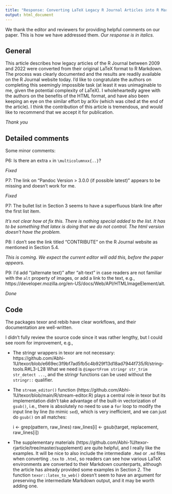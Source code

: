 ```yaml
---
title: "Response: Converting LaTeX Legacy R Journal Articles into R Markdown Articles using texor and rebib"
output: html_document
---
```


We thank the editor and reviewers for providing helpful comments on our paper. This is how we have addressed them. *Our response is in italics.*

## General

This article describes how legacy articles of the R Journal between 2009 and 2022 were converted from their original LaTeX format to R Markdown. The process was clearly documented and the results are readily available on the R Journal website today. I'd like to congratulate the authors on completing this seemingly impossible task (at least it was unimaginable to me, given the potential complexity of LaTeX). I wholeheartedly agree with the authors on the benefits of the HTML format, and have also been keeping an eye on the similar effort by arXiv (which was cited at the end of the article). I think the contribution of this article is tremendous, and would like to recommend that we accept it for publication.

*Thank you*

## Detailed comments

Some minor comments:

P6: Is there an extra `x` in `\multicolumnxx{..}`?

*Fixed*

P7: The link on "Pandoc Version > 3.0.0 (if possible latest)" appears to be missing and doesn't work for me.

*Fixed*

P7: The bullet list in Section 3 seems to have a superfluous blank line after the first list item.

*It's not clear how ot fix this. There is nothing special added to the list. It has to be something that latex is doing that we do not control. The html version doesn't have the problem.*

P8: I don't see the link titled "CONTRIBUTE" on the R Journal website as mentioned in Section 5.4.

*This is coming. We expect the current editor will add this, before the paper appears.*

P9: I'd add "(alternate text)" after "alt-text" in case readers are not familiar with the `alt` property of images, or add a link to the text, e.g., https://developer.mozilla.org/en-US/docs/Web/API/HTMLImageElement/alt.

*Done*

## Code

The packages texor and rebib have clear workflows, and their documentation are well-written.

I didn't fully review the source code since it was rather lengthy, but I could see room for improvement, e.g.,

- The stringr wrappers in texor are not necessary: https://github.com/Abhi-1U/texor/blob/e669ec3f9bf7ad5fb5c4b929f13d18ad7944f735/R/string-tools.R#L3-L28 What we need is `@importFrom stringr str_trim str_detect ...`, and the stringr functions can be used without the `stringr::` qualifier.

- The `stream_editor()` function (https://github.com/Abhi-1U/texor/blob/main/R/stream-editor.R) plays a central role in texor but its implementation didn't take advantage of the built-in vectorization of `gsub()`, i.e., there is absolutely no need to use a `for` loop to modify the input line by line (to mimic `sed`), which is very inefficient, and we can just do `gsub()` on all matches:

    i <- grep(pattern, raw_lines) 
    raw_lines[i] <- gsub(target, replacement, raw_lines[i])

- The supplementary materials (https://github.com/Abhi-1U/texor-rjarticle/tree/master/supplement) are quite helpful, and I really like the examples. It will be nice to also include the intermediate `.Rmd` or `.md` files when converting `.tex` to `.html`, so readers can see how various LaTeX environments are converted to their Markdown counterparts, although the article has already provided some examples in Section 2. The function `texor::latex_to_web()` doesn't seem to have an argument for preserving the intermediate Markdown output, and it may be worth adding one.
